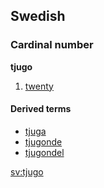 ==Swedish==
===Cardinal number===
'''tjugo'''

#[[twenty]]

====Derived terms====
*[[tjuga]]
*[[tjugonde]]
*[[tjugondel]]

[[sv:tjugo]]